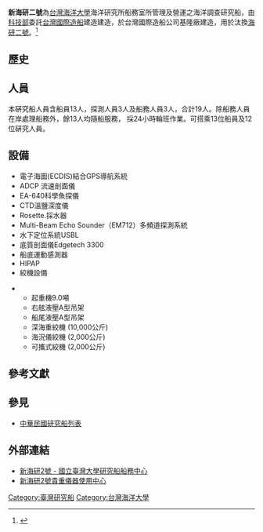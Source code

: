 
{{艦型模板
|名稱= 新海研二號 [[File:Flag_of_the_Republic_of_China.svg|30px]] <br>New Ocean Researcher 2 (R/V NOR2) 
|圖片= 
|照片說明= 
|種類= [[研究船|研究船]]
|艦名= 
|國籍= [[中華民國|中華民國]]
|擁有者= <!-- 注释：[[File:Ntoulogo.gif|30px]] -->[[台灣海洋大學|台灣海洋大學]]研究船船務中心
|營運者= 
|註冊=
|母港= [[基隆港|基隆港]]
|IMO=
|前型= [[海研二號|海研二號]]
|次型= 最新型
|同型= [[新海研三號|新海研三號]]
|數量= 
|下訂= 
|造價= 
|下水= [[2019年|2019年]][[2月27日|2月27日]]
|結局= 
|狀態= 服役中
|綽號=
|榮譽=
|排水= 	811 [[噸|噸]]
|標準= 
|基準= 
|滿載= 
|長度= {{convert|45|m|ftin|abbr=on}} 
|闊度= {{convert|11.2|m|ftin|abbr=on}} 
|吃水= {{convert|3.5|m|ftin|abbr=on}} 
|鍋爐= 發電機 Caterpillar C18 ACERT x4 <br> 主推進器 Schottel STP 260FP(SRP) x2
|引擎= 
|極速= {{convert|13.71|kn|km/h}}
|續航= {{convert|12|kn|km/h}}
|燃料= 54.8 MT 
|乘員= 13名船員
|貨物= 
|載貨量= 
|貨艙= 
|設施= 船上實驗室
|其它=
}}

'''新海研二號'''為[[台灣海洋大學|台灣海洋大學]]海洋研究所船務室所管理及營運之海洋調查研究船，由[[中華民國科技部|科技部]]委託[[台灣國際造船|台灣國際造船]]建造建造，於台灣國際造船公司基隆廠建造，用於汰換[[海研二號|海研二號]]。<ref>{{cite news|title=海研船隊109年上半年成軍 國船國造新里程碑|url=https://www.cna.com.tw/news/firstnews/201909010127.aspx|publisher=中央通訊社|date=2019-09-01|archive-date=2021-02-04|archive-url=https://web.archive.org/web/20210204072952/https://www.cna.com.tw/news/firstnews/201909010127.aspx|dead-url=no|accessdate=2021-01-31}}</ref>


==歷史==

==人員==

本硏究船人員含船員13人，探測人員3人及船務人員3人，合計19人。除船務人員在岸處理船務外，餘13人均隨船服務， 採24小時輪班作業。可搭乘13位船員及12位硏究人員。

==設備==

*電子海圖(ECDIS)結合GPS導航系統
*ADCP 流速剖面儀
*EA-640科學魚探儀
*CTD溫鹽深度儀
*Rosette.採水器
*Multi-Beam Echo Sounder（EM712）多頻道探測系統
*水下定位系統USBL
*底質剖面儀Edgetech 3300
*船底運動感測器
*HIPAP
*絞機設備

**起重機9.0噸
**右舷液壓A型吊架
**船尾液壓A型吊架
**深海重絞機 (10,000公斤)
**海況儀絞機 (2,000公斤)
**可攜式絞機 (2,000公斤)

==參考文獻==
{{reflist}}

==參見==
*[[中華民國研究船列表|中華民國研究船列表]]

==外部連結==
* [http://www.or2.ntou.edu.tw/nor2/ 新海研2號 - 國立臺灣大學研究船船務中心]
* [http://www.or2pic.ntou.edu.tw/bin/home.php 新海研2號貴重儀器使用中心] {{Wayback|url=http://www.or2pic.ntou.edu.tw/bin/home.php |date=20170421202353 }}

[[Category:臺灣研究船|Category:臺灣研究船]]
[[Category:台灣海洋大學|Category:台灣海洋大學]]